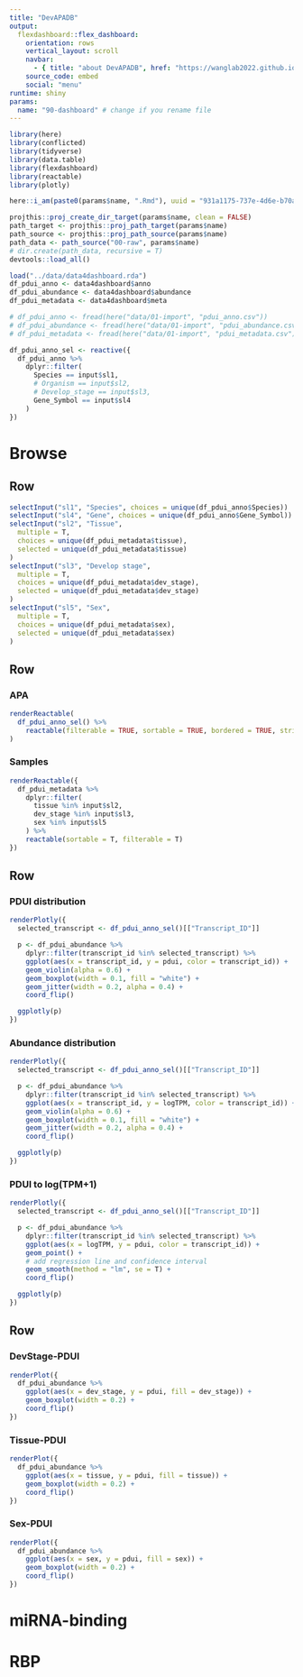 ```yaml
---
title: "DevAPADB"
output: 
  flexdashboard::flex_dashboard:
    orientation: rows
    vertical_layout: scroll
    navbar:
      - { title: "about DevAPADB", href: "https://wanglab2022.github.io/DevAPAdb", align: right }
    source_code: embed
    social: "menu"
runtime: shiny
params:
  name: "90-dashboard" # change if you rename file
---
```



```r
library(here)
library(conflicted)
library(tidyverse)
library(data.table)
library(flexdashboard)
library(reactable)
library(plotly)

here::i_am(paste0(params$name, ".Rmd"), uuid = "931a1175-737e-4d6e-b70a-d6411711b880")

projthis::proj_create_dir_target(params$name, clean = FALSE)
path_target <- projthis::proj_path_target(params$name)
path_source <- projthis::proj_path_source(params$name)
path_data <- path_source("00-raw", params$name)
# dir.create(path_data, recursive = T)
devtools::load_all()
```

```r
load("../data/data4dashboard.rda")
df_pdui_anno <- data4dashboard$anno
df_pdui_abundance <- data4dashboard$abundance
df_pdui_metadata <- data4dashboard$meta
```

```r
# df_pdui_anno <- fread(here("data/01-import", "pdui_anno.csv"))
# df_pdui_abundance <- fread(here("data/01-import", "pdui_abundance.csv"))
# df_pdui_metadata <- fread(here("data/01-import", "pdui_metadata.csv"))
```

```r
df_pdui_anno_sel <- reactive({
  df_pdui_anno %>%
    dplyr::filter(
      Species == input$sl1,
      # Organism == input$sl2,
      # Develop_stage == input$sl3,
      Gene_Symbol == input$sl4
    )
})
```


Browse
================================


## Row {.sidebar}

```r
selectInput("sl1", "Species", choices = unique(df_pdui_anno$Species))
selectInput("sl4", "Gene", choices = unique(df_pdui_anno$Gene_Symbol))
selectInput("sl2", "Tissue",
  multiple = T,
  choices = unique(df_pdui_metadata$tissue),
  selected = unique(df_pdui_metadata$tissue)
)
selectInput("sl3", "Develop stage",
  multiple = T,
  choices = unique(df_pdui_metadata$dev_stage),
  selected = unique(df_pdui_metadata$dev_stage)
)
selectInput("sl5", "Sex",
  multiple = T,
  choices = unique(df_pdui_metadata$sex),
  selected = unique(df_pdui_metadata$sex)
)
```

## Row {.tabset}

### APA

```r
renderReactable(
  df_pdui_anno_sel() %>%
    reactable(filterable = TRUE, sortable = TRUE, bordered = TRUE, striped = TRUE, highlight = TRUE, defaultPageSize = 10)
)
```

### Samples

```r
renderReactable({
  df_pdui_metadata %>%
    dplyr::filter(
      tissue %in% input$sl2,
      dev_stage %in% input$sl3,
      sex %in% input$sl5
    ) %>%
    reactable(sortable = T, filterable = T)
})
```


## Row

### PDUI distribution
```r
renderPlotly({
  selected_transcript <- df_pdui_anno_sel()[["Transcript_ID"]]

  p <- df_pdui_abundance %>%
    dplyr::filter(transcript_id %in% selected_transcript) %>%
    ggplot(aes(x = transcript_id, y = pdui, color = transcript_id)) +
    geom_violin(alpha = 0.6) +
    geom_boxplot(width = 0.1, fill = "white") +
    geom_jitter(width = 0.2, alpha = 0.4) +
    coord_flip()

  ggplotly(p)
})
```


### Abundance distribution

```r
renderPlotly({
  selected_transcript <- df_pdui_anno_sel()[["Transcript_ID"]]

  p <- df_pdui_abundance %>%
    dplyr::filter(transcript_id %in% selected_transcript) %>%
    ggplot(aes(x = transcript_id, y = logTPM, color = transcript_id)) +
    geom_violin(alpha = 0.6) +
    geom_boxplot(width = 0.1, fill = "white") +
    geom_jitter(width = 0.2, alpha = 0.4) +
    coord_flip()

  ggplotly(p)
})
```


### PDUI to log(TPM+1)

```r
renderPlotly({
  selected_transcript <- df_pdui_anno_sel()[["Transcript_ID"]]

  p <- df_pdui_abundance %>%
    dplyr::filter(transcript_id %in% selected_transcript) %>%
    ggplot(aes(x = logTPM, y = pdui, color = transcript_id)) +
    geom_point() +
    # add regression line and confidence interval
    geom_smooth(method = "lm", se = T) +
    coord_flip()

  ggplotly(p)
})
```

## Row

### DevStage-PDUI

```r
renderPlot({
  df_pdui_abundance %>%
    ggplot(aes(x = dev_stage, y = pdui, fill = dev_stage)) +
    geom_boxplot(width = 0.2) +
    coord_flip()
})
```

### Tissue-PDUI

```r
renderPlot({
  df_pdui_abundance %>%
    ggplot(aes(x = tissue, y = pdui, fill = tissue)) +
    geom_boxplot(width = 0.2) +
    coord_flip()
})
```

### Sex-PDUI

```r
renderPlot({
  df_pdui_abundance %>%
    ggplot(aes(x = sex, y = pdui, fill = sex)) +
    geom_boxplot(width = 0.2) +
    coord_flip()
})
```

miRNA-binding
==================================

RBP
==================================

